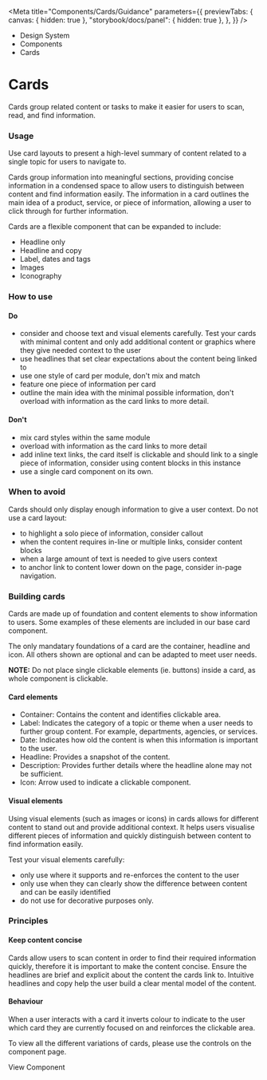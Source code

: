 
<Meta
	title="Components/Cards/Guidance"
	parameters={{
		previewTabs: {
			canvas: { hidden: true },
			"storybook/docs/panel": { hidden: true },
		},
	}}
/>

<div className="act-docs-container">
	<Masthead />
	<main className="act-body">
		<div className="act-flex act-flex-light-purple">
			<div className="act-flex__container act-flex__container-padding-trim">
				<div className="act-flex__grid">
					<div className="act-flex__row">
						<div className="act-col__cw-12">
							<div className="act-box">
								<div className="act-breadcrumbs">
									<ul className="act-breadcrumbs__container">
										<li className="act-breadcrumbs__crumb act-h6">
											<LinkTo className="act-breadcrumbs__crumb__link" kind="about-about--page">
												Design System <z className="fa-solid fa-angle-right"></z>
											</LinkTo>
										</li>
										<li className="act-breadcrumbs__crumb act-h6">
											<LinkTo className="act-breadcrumbs__crumb__link" kind="components-overview--page">
												Components <z className="fa-solid fa-angle-right"></z>
											</LinkTo>
										</li>
										<li className="act-breadcrumbs__crumb act-h6">
											<LinkTo className="act-breadcrumbs__crumb__link" kind="components-overview--pageoverview--page">
												Cards <z className="fa-solid fa-angle-right"></z>
											</LinkTo>
										</li>
									</ul>
								</div>
								<h1>Cards</h1>
								<p>Cards group related content or tasks to make it easier for users to scan, read, and find information.</p>
							</div>
						</div>
					</div>
				</div>
			</div>
		</div>
		<div className="act-flex">
			<div className="act-flex__container">
				<div className="act-flex__grid">
					<div className="act-flex__row">
						<div className="act-col__cw-12">
							<div className="act-box">
								<h3>Usage</h3>
								<p>Use card layouts to present a high-level summary of content related to a single topic for users to navigate to.</p>
								<p>Cards group information into meaningful sections, providing concise information in a condensed space to allow users to distinguish between content and find information easily. The information in a card outlines the main idea of a product, service, or piece of information, allowing a user to click through for further information.</p>
								<p>Cards are a flexible component that can be expanded to include:</p>
								<ul>
									<li>Headline only</li>
									<li>Headline and copy</li>
									<li>Label, dates and tags</li>
									<li>Images</li>
									<li>Iconography</li>
								</ul>
							</div>
						</div>
					</div>
					<div className="act-flex__row">
						<div className="act-col__cw-12">
							<div className="act-box">
								<h3>How to use</h3>
								<h4>Do</h4>
								<ul>
									<li>consider and choose text and visual elements carefully. Test your cards with minimal content and only add additional content or graphics where they give needed context to the user</li>
									<li>use headlines that set clear expectations about the content being linked to</li>
									<li>use one style of card per module, don't mix and match</li>
									<li>feature one piece of information per card</li>
									<li>outline the main idea with the minimal possible information, don't overload with information as the card links to more detail.</li>
								</ul>
								<h4>Don't</h4>
								<ul>
									<li>mix card styles within the same module</li>
									<li>overload with information as the card links to more detail</li>
									<li>add inline text links, the card itself is clickable and should link to a single piece of information, consider using content blocks in this instance</li>
									<li>use a single card component on its own.</li>
								</ul>
							</div>
						</div>
					</div>
					<div className="act-flex__row">
						<div className="act-col__cw-12">
							<div className="act-box">
								<h3>When to avoid</h3>
								<p>Cards should only display enough information to give a user context. Do not use a card layout:</p>
								<ul>
									<li>to highlight a solo piece of information, consider callout</li>
									<li>when the content requires in-line or multiple links, consider content blocks</li>
									<li>when a large amount of text is needed to give users context</li>
									<li>to anchor link to content lower down on the page, consider in-page navigation.</li>
								</ul>
							</div>
						</div>
					</div>
					<div className="act-flex__row">
						<div className="act-col__cw-12">
							<div className="act-box">
								<h3>Building cards</h3>
								<p>Cards are made up of foundation and content elements to show information to users. Some examples of these elements are included in our base card component.</p>
								<p>The only mandatary foundations of a card are the container, headline and icon. All others shown are optional and can be adapted to meet user needs.</p>
								<p><b>NOTE:</b> Do not place single clickable elements (ie. buttons) inside a card, as whole component is clickable.</p>
								<h4>Card elements</h4>
								<ul>
									<li>Container: Contains the content and identifies clickable area.</li>
									<li>Label: Indicates the category of a topic or theme when a user needs to further group content. For example, departments, agencies, or services.</li>
									<li>Date: Indicates how old the content is when this information is important to the user.</li>
									<li>Headline: Provides a snapshot of the content.</li>
									<li>Description: Provides further details where the headline alone may not be sufficient.</li>
									<li>Icon: Arrow used to indicate a clickable component.</li>
								</ul>
								<h4>Visual elements</h4>
								<p>Using visual elements (such as images or icons) in cards allows for different content to stand out and provide additional context. It helps users visualise different pieces of information and quickly distinguish between content to find information easily.</p>
								<p>Test your visual elements carefully:</p>
								<ul>
									<li>only use where it supports and re-enforces the content to the user</li>
									<li>only use when they can clearly show the difference between content and can be easily identified</li>
									<li>do not use for decorative purposes only.</li>
								</ul>
							</div>
						</div>
					</div>
					<div className="act-flex__row">
						<div className="act-col__cw-12">
							<div className="act-box">
								<h3>Principles</h3>
								<h4>Keep content concise</h4>
								<p>Cards allow users to scan content in order to find their required information quickly, therefore it is important to make the content concise. Ensure the headlines are brief and explicit about the content the cards link to. Intuitive headlines and copy help the user build a clear mental model of the content.</p>
								<h4>Behaviour</h4>
								<p>When a user interacts with a card it inverts colour to indicate to the user which card they are currently focused on and reinforces the clickable area.</p>
							</div>
						</div>
					</div>
					<div className="act-flex__row">
    					<div className="act-col__cw-12">
    						<div className="act-box">
									<p>To view all the different variations of cards, please use the controls on the component page.</p>
    							<LinkTo
    								className="act-button act-button__primary act-button__default act-button__icon-left act-button__primary-undefined"
    								kind="components-cards-docs"
    							>
    								View Component
    								<z class="fa-solid fa-eye"></z>
    							</LinkTo>
    						</div>
    					</div>
    				</div>
    			</div>
    		</div>
    	</div>
    </main>
    <footer className="act-footer">
    	<AoC />
    	<Footer />
    </footer>

</div>
